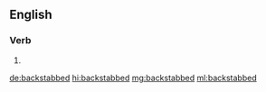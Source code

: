 ==English==

===Verb===
{{head|en|verb form}}

# {{en-past of|backstab}}

[[de:backstabbed]]
[[hi:backstabbed]]
[[mg:backstabbed]]
[[ml:backstabbed]]